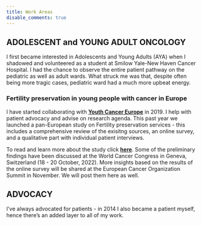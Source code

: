 ```yaml
---
title: Work Areas
disable_comments: true
---
```


## ADOLESCENT and YOUNG ADULT ONCOLOGY

I first became interested in Adolescents and Young Adults (AYA) when I shadowed and volunteered as a student at Smilow Yale-New Haven Cancer Hospital. I had the chance to observe the entire patient pathway on the pediatric as well as adult wards. What struck me was that, despite often being more tragic cases, pediatric ward had a much more upbeat energy. 


### Fertility preservation in young people with cancer in Europe

I have started collaborating with [**Youth Cancer Europe**](https://www.youthcancereurope.org/) in 2019. I help with patient advocacy and advise on research agenda. This past year we launched a pan-European study on Fertility preservation services - this includes a comprehensive review of the exisitng sources, an online survey, and a qualitative part with individual patient interviews.

To read and learn more about the study click [**here**](https://osf.io/sr37b/). Some of the preliminary findings have been discussed at the World Cancer Congress in Geneva, Switzerland (18 - 20 October, 2022). More insights based on the results of the online survey will be shared at the European Cancer Organization Summit in November. We will post them here as well.


## ADVOCACY

I've always advocated for patients - in 2014 I also became a patient myself, hence there's an added layer to all of my work.
